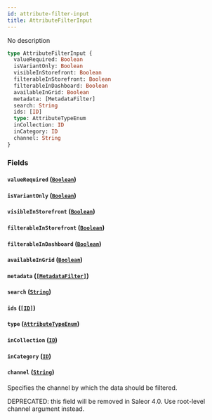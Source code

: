 ```yaml
---
id: attribute-filter-input
title: AttributeFilterInput
---
```


No description

```graphql
type AttributeFilterInput {
  valueRequired: Boolean
  isVariantOnly: Boolean
  visibleInStorefront: Boolean
  filterableInStorefront: Boolean
  filterableInDashboard: Boolean
  availableInGrid: Boolean
  metadata: [MetadataFilter]
  search: String
  ids: [ID]
  type: AttributeTypeEnum
  inCollection: ID
  inCategory: ID
  channel: String
}
```

### Fields

#### `valueRequired` ([`Boolean`](/developer/api-reference/scalars/boolean.mdx))

#### `isVariantOnly` ([`Boolean`](/developer/api-reference/scalars/boolean.mdx))

#### `visibleInStorefront` ([`Boolean`](/developer/api-reference/scalars/boolean.mdx))

#### `filterableInStorefront` ([`Boolean`](/developer/api-reference/scalars/boolean.mdx))

#### `filterableInDashboard` ([`Boolean`](/developer/api-reference/scalars/boolean.mdx))

#### `availableInGrid` ([`Boolean`](/developer/api-reference/scalars/boolean.mdx))

#### `metadata` ([`[MetadataFilter]`](/developer/api-reference/inputs/metadata-filter.mdx))

#### `search` ([`String`](/developer/api-reference/scalars/string.mdx))

#### `ids` ([`[ID]`](/developer/api-reference/scalars/id.mdx))

#### `type` ([`AttributeTypeEnum`](/developer/api-reference/enums/attribute-type-enum.mdx))

#### `inCollection` ([`ID`](/developer/api-reference/scalars/id.mdx))

#### `inCategory` ([`ID`](/developer/api-reference/scalars/id.mdx))

#### `channel` ([`String`](/developer/api-reference/scalars/string.mdx))

Specifies the channel by which the data should be filtered.

DEPRECATED: this field will be removed in Saleor 4.0. Use root-level channel argument instead.
